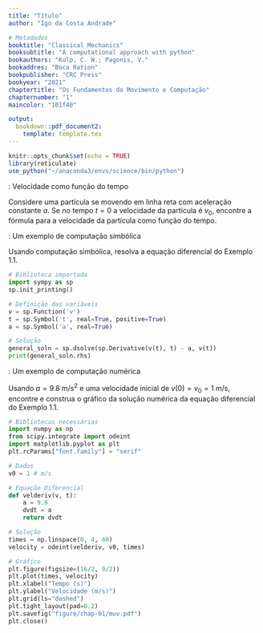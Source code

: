 ```yaml
---
title: "Título"
author: "Igo da Costa Andrade"

# Metadados
booktitle: "Classical Mechanics"
booksubtitle: "A computational approach with python"
bookauthors: "Kulp, C. W.; Pagonis, V."
bookaddres: "Boca Ration"
bookpublisher: "CRC Press"
bookyear: "2021"
chaptertitle: "Os Fundamentos do Movimento e Computação"
chapternumber: "1"
maincolor: "101f40"

output: 
  bookdown::pdf_document2:
    template: template.tex
---
```


```r
knitr::opts_chunk$set(echo = TRUE)
library(reticulate)
use_python("~/anaconda3/envs/science/bin/python")
```


\section*{Exemplos do capítulo}

\noindent\textbf{Exemplo 1.1}: Velocidade como função do tempo
\vspace{0.25cm}

Considere uma partícula se movendo em linha reta com aceleração constante $a$. Se no tempo $t = 0$ a velocidade da partícula é $v_0$, encontre a fórmula para a velocidade da partícula como função do tempo.

\iniSol

\begin{align*}
    \dfrac{dv}{dt} = a & \Rightarrow dv = a dt \Rightarrow \int_{v_0}^{v(t)} dv^{\prime} = \int_{0}^{t} a dt^{\prime}\\
    &\Rightarrow v(t) - v_{0} = at\\
    &\Rightarrow v(t) = v_{0} + at
\end{align*}

\fimSol

\vspace{0.25cm}
\noindent\textbf{Exemplo 1.2}: Um exemplo de computação simbólica
\vspace{0.25cm}

Usando computação simbólica, resolva a equação diferencial do Exemplo 1.1.

\iniSol
```python
# Biblioteca importada
import sympy as sp
sp.init_printing()

# Definição das variáveis
v = sp.Function('v')
t = sp.Symbol('t', real=True, positive=True)
a = sp.Symbol('a', real=True)

# Solução
general_soln = sp.dsolve(sp.Derivative(v(t), t) - a, v(t))
print(general_soln.rhs)
```

\fimSol

\vspace{0.25cm}
\noindent\textbf{Exemplo 1.3}: Um exemplo de computação numérica
\vspace{0.25cm}

Usando $a = 9.8\;\text{m/s}^2$ e uma velocidade inicial de $v(0) = v_{0} = 1\;\text{m/s}$, encontre e construa o gráfico da solução numérica da equação diferencial do Exemplo 1.1.

\iniSol
```python
# Bibliotecas necessárias
import numpy as np
from scipy.integrate import odeint
import matplotlib.pyplot as plt
plt.rcParams["font.family"] = "serif"

# Dados
v0 = 1 # m/s

# Equação Diferencial
def velderiv(v, t):
    a = 9.8
    dvdt = a
    return dvdt

# Solução
times = np.linspace(0, 4, 40)
velocity = odeint(velderiv, v0, times)

# Gráfico
plt.figure(figsize=(16/2, 9/2))
plt.plot(times, velocity)
plt.xlabel("Tempo (s)")
plt.ylabel("Velocidade (m/s)")
plt.grid(ls="dashed")
plt.tight_layout(pad=0.2)
plt.savefig("figure/chap-01/muv.pdf")
plt.close()
```

\begin{figure}[H]
  \centering
  \caption{Velocidade em função do tempo de uma partícula em queda livre}
  \includegraphics[width=\textwidth]{figure/chap-01/muv.pdf}
\end{figure}

\fimSol


\newpage
\setcounter{section}{7}
\section{Problemas de fim de capítulo}

\subsection*{Seção 1.2: O básico da Mecânica Clássica}

\begin{enumerate}
  % P1
  \item A posição de uma partícula de $0.50$ kg de massa pode ser descrita usando a função vetorial: $\mathbf{r}_0 =  3t\hat{\mathbf{i}} + 2t^2 \hat{\mathbf{j}} + 7t^{-2}\hat{\mathbf{k}}$.
  \begin{enumerate}[label=(\alph*)]
    % (a)
    \item Qual são as unidades de cada um dos coeficientes em cada compoente? Assuma que o tempo é medido em segundos e a posição é medida em metros.\\
    \iniSol
    \begin{align*}
        \text{Coordenada } x: [3t] = [L] &\Rightarrow [3][t] = [L] \Rightarrow [3][T] = [L] \\
        &\Rightarrow [3] = \dfrac{[L]}{[T]} = \text{m/s}\\
        \text{Coordenada } y: \left[2t^2\right] = [L]  &\Rightarrow [2]\left[t^2\right] = [L] \Rightarrow [2] [T]^2 = [L]\\
        &\Rightarrow [2] = \dfrac{[L]}{[T]^2} = \text{m/s}^2\\
        \text{Coordenada } z: \left[7t^{-2}\right] = [L] &\Rightarrow [7] [T]^{-2} = [L] \Rightarrow [7] = [L][T]^2 = \text{m} \cdot \text{s}^2
    \end{align*}
    \fimSol
    % (b)
    \item Calcule a velocidade da partícula em $t = 3$ segundos.\\
    \iniSol
    \begin{align*}
        \mathbf{v}_0 &= \dfrac{d \mathbf{r}_0}{dt} = \dfrac{dx}{dt} \hat{\mathbf{i}} + \dfrac{dy}{dt} \hat{\mathbf{j}} + \dfrac{dz}{dt} \hat{\mathbf{k}}\\
        &= 3 \hat{\mathbf{i}} + 2t \hat{\mathbf{j}} + 7 \cdot (-2t^{-3}) \hat{\mathbf{k}} \\
        &= 3 \hat{\mathbf{i}} + 2t \hat{\mathbf{j}} - 14t^{-3} \hat{\mathbf{k}}
    \end{align*}
    \begin{align*}
        \mathbf{v}_0 (3)  = 3 \hat{\mathbf{i}} + 2 \cdot 3 \hat{\mathbf{j}} - 14 \cdot 3^{-3} = 3 \hat{\mathbf{i}} + 6 \hat{\mathbf{j}} - \dfrac{14}{27} \hat{\mathbf{k}}
    \end{align*}
      \fimSol
    % (c)
    \item Calcule a aceleração da partícula em $t = 1$ segundo.\\
    \iniSol
      \begin{align*}
          \mathbf{a}_0 &= \dfrac{d\mathbf{v}_0}{dt} = \dfrac{dv_x}{dt} \hat{\mathbf{i}} + \dfrac{dv_y}{dt} \hat{\mathbf{j}} + \dfrac{dv_z}{dt} \hat{\mathbf{k}}\\
          &= 0 \hat{\mathbf{i}} + 2 \hat{\mathbf{j}} - 14 \cdot (-3t^{-4}) \hat{\mathbf{k}}\\
          &= 2 \hat{\mathbf{j}} + 52t^{-4} \hat{\mathbf{k}}
      \end{align*}
      %
      \begin{align*}
          \mathbf{a}_0 (1) = 2 \hat{\mathbf{j}} + 52 \cdot 1^{-4} \hat{\mathbf{k}} = 2 \hat{\mathbf{j}} + 42 \hat{\mathbf{k}} \; \text{m/s}^2
      \end{align*}
    \fimSol
  \end{enumerate}
  % P2
  \item Considere o vetor posição $\mathbf{r} = 3.0 t \bfhat{\rho}$, onde $\bfhat{\rho} = \cos{\phi} \ui + \sin{\phi} \uj$ e $\phi = \phi(t)$. Determine a velocidade da partícula.\\
  \iniSol
    \begin{align}
      \mathbf{v}(t) = \dfrac{d\mathbf{r} (t)}{dt} &= \dfrac{d}{dt}\left(3.0 t\right)\bfhat{\rho} + 3.0t \dfrac{d\bfhat{\rho}(t)}{dt} \nonumber\\
      \mathbf{v}(t) &= 3.0 \bfhat{\rho} + 3.0t \dfrac{d\bfhat{\rho} (t)}{dt} \label{eq:drdt}
    \end{align}
    em que 
    \begin{align}
      \dfrac{d\bfhat{\rho}(t)}{dt} = \dfrac{d}{dt}\left(\cos{\phi} \ui + \sin{\phi} \uj\right) &= -\sin{\phi} \cdot \dfrac{d\phi(t)}{dt} \ui + \cos{\phi} \cdot \dfrac{d\phi(t)}{dt} \uj \nonumber\\
      \dfrac{d\bfhat{\rho}(t)}{dt} &= -\dot{\phi} \sin{\phi} \ui + \dot{\phi} \cos{\phi} \uj \label{eq:drhodt}
    \end{align}
    Substituindo $\dfrac{d\bfhat{\rho}(t)}{dt}$ de (\ref{eq:drhodt}) em (\ref{eq:drdt}), obtemos:
    \begin{align}
      \mathbf{v}(t) &= 3.0 \bfhat{\rho} + 3.0t \left( -\dot{\phi} \sin{\phi} \ui + \dot{\phi} \cos{\phi} \uj  \right) \nonumber\\
      \mathbf{v}(t) &= 3.0 \left(  \cos{\phi} \ui + \sin{\phi} \uj \right) + 3.0t \left( -\dot{\phi} \sin{\phi} \ui + \dot{\phi} \cos{\phi} \uj  \right) \nonumber\\
      \mathbf{v}(t) &= \left(3.0 \cos{\phi} - 3.0t\dot{\phi} \sin{\phi}\right) \ui + \left(3.0 \sin{\phi} + 3.0t\dot{\phi} \cos{\phi} \right) \uj
    \end{align}
  \fimSol
  % P3
  \item A posição de uma partícula pode ser dada por $\mathbf{r} (t) = R \cos{(\omega t)} \ui + R \sin{(\omega t)} \uj$, onde $R$ e $\omega$ são constantes. Descreva a trajetória desta partícula. Qual é a aceleração da partícula como função do tempo?\\
  \iniSol
    Sejam $x(t) = R \cos{(\omega t)}$ e $y(t) = R \sin{(\omega t)}$ as coordenadas cartesianas da trajetória da partícula. Observemos que
    \begin{align*}
    x^2 + y^2 &= \left[R \cos{(\omega t)}\right]^2 +  \left[R \sin{(\omega t)}\right]^2\\
    &= R^2 \cos^2{(\omega t)} + R^2 \sin^2{(\omega t)}\\
    &= R^2 \left[\cos^2{(\omega t)} + \sin^2{(\omega t)}\right]\\
    & = R^2
    \end{align*}
    A partícula descreve uma trajetória circular de raio $R$ e centro na origem.
    %%%%
    A seguir, determinemos a velocidade da partícula:
    \begin{align*}
      \mathbf{v}(t) = \dfrac{d\mathbf{r}(t)}{dt} = -\omega R \sin{(\omega t)} \ui + \omega R \cos{(\omega t)} \uj 
    \end{align*}
    Observemos que o vetor velocidade $\mathbf{v}$ é sempre perpendicular ao vetor posição $\mathbf{r}$. De fato, o produto escalar desses vetores é nulo:
    \begin{align*}
      \mathbf{r} \cdot \mathbf{v} &= \left[ R \cos{(\omega t)} \ui + R \sin{(\omega t)} \uj \right] \cdot \left[ -\omega R \sin{(\omega t)} \ui + \omega R \cos{(\omega t)} \uj \right]  \\
      &= - \omega R^2 \sin{(\omega t)} \cos{(\omega t)} + \omega R^2 \sin{(\omega t)} \cos{(\omega t)}\\
      & = 0
    \end{align*}
    %%%%
    A aceleração da partícula é dada por:
    \begin{align*}
      \mathbf{a} (t) &= \dfrac{d \mathbf{v} (t)}{dt} = -\omega^2 R \cos{(\omega t)} \ui - \omega^2 R \sin{(\omega t)} \uj\\
      \mathbf{a} (t) &= - \omega^2 \mathbf{r}(t)
    \end{align*}
    A aceleração da partícula tem mesma direção e sentido oposto ao vetor posição em qualquer instante, ou seja, o vetor aceleração aponta para o centro da trajetória circular.
    %%%%
    A figura seguinte mostra a trajetória da partícula e os vetores posição, velocidade e aceleração num dado instante.
```r
R <- 3
w <- pi/6
t <- 3/2
r <- R * c(cos(w * t), sin(w * t))
v <- w * R * c(-sin(w * t), cos(w * t))
a <- -w^2 * r
theta <- (180/pi) * w * t
```
    %%%%
    \begin{figure}[H]
      \centering
      \begin{tikzpicture}
        \draw[-latex] (`r -1.2*R`, 0) -- (`r 1.2*R`, 0) node[below] {$x$};
        \draw[-latex] (0, `r -1.2*R`) -- (0, `r 1.2*R`) node[left] {$y$};
        \draw[thick, gray, dashed] (0,0) circle (`r R`);
        \filldraw[gray] (`r r`) circle (5pt);
        \draw[thick, red, -latex] (0,0) -- (`r r`) node[midway, above] {$\mathbf{r}$};
        \draw[blue, -latex] (`r r`) -- + (`r v`) node[midway, above] {$\mathbf{v}$};
        \draw[thick, blue, -latex] (`r r`) -- + (`r a`) node[midway, below, xshift=2pt] {$\mathbf{a}$};
        \draw[-latex] (`r 0.4*R`, 0) arc (0:`r theta`:`r 0.4*R`) node[midway, right] {$ \omega t$};
        \draw (2pt, `r R`) -- (-2pt, `r R`) node[left, fill=white] {$R$};
        \draw (2pt, `r -R`) -- (-2pt, `r -R`) node[left, fill=white] {$R$};
        \draw (`r R`, 2pt) -- (`r R`, -2pt) node[below, fill=white] {$R$};
        \draw (`r -R`, 2pt) -- (`r -R`, -2pt) node[below, fill=white] {$R$};
      \end{tikzpicture}
    \end{figure}

  \fimSol
\end{enumerate}






